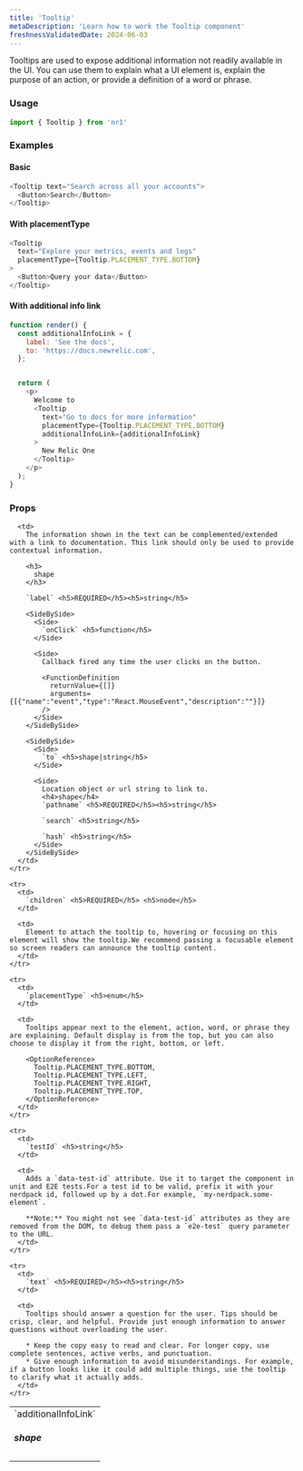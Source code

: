 ```yaml
---
title: 'Tooltip'
metaDescription: 'Learn how to work the Tooltip component'
freshnessValidatedDate: 2024-06-03
---
```


Tooltips are used to expose additional information not readily available in the UI. You can use them to explain what a UI element is, explain the purpose of an action, or provide a definition of a word or phrase.

### Usage

```js
import { Tooltip } from 'nr1'
```

### Examples

#### Basic

```js
<Tooltip text="Search across all your accounts">
  <Button>Search</Button>
</Tooltip>
```

#### With placementType

```js
<Tooltip
  text="Explore your metrics, events and logs"
  placementType={Tooltip.PLACEMENT_TYPE.BOTTOM}
>
  <Button>Query your data</Button>
</Tooltip>
```

#### With additional info link

```js
function render() {
  const additionalInfoLink = {
    label: 'See the docs',
    to: 'https://docs.newrelic.com',
  };


  return (
    <p>
      Welcome to
      <Tooltip
        text="Go to docs for more information"
        placementType={Tooltip.PLACEMENT_TYPE.BOTTOM}
        additionalInfoLink={additionalInfoLink}
      >
        New Relic One
      </Tooltip>
    </p>
  );
}
```

### Props

<table>
  <tbody>
    <tr>
      <td>
        `additionalInfoLink` <h5>shape</h5>
      </td>

      <td>
        The information shown in the text can be complemented/extended with a link to documentation. This link should only be used to provide contextual information.

        <h3>
          shape
        </h3>

        `label` <h5>REQUIRED</h5><h5>string</h5>

        <SideBySide>
          <Side>
            `onClick` <h5>function</h5>
          </Side>

          <Side>
            Callback fired any time the user clicks on the button.

            <FunctionDefinition
              returnValue={[]}
              arguments={[{"name":"event","type":"React.MouseEvent","description":""}]}
            />
          </Side>
        </SideBySide>

        <SideBySide>
          <Side>
            `to` <h5>shape|string</h5>
          </Side>

          <Side>
            Location object or url string to link to.
            <h4>shape</h4>
            `pathname` <h5>REQUIRED</h5><h5>string</h5>

            `search` <h5>string</h5>

            `hash` <h5>string</h5>
          </Side>
        </SideBySide>
      </td>
    </tr>

    <tr>
      <td>
        `children` <h5>REQUIRED</h5> <h5>node</h5>
      </td>

      <td>
        Element to attach the tooltip to, hovering or focusing on this element will show the tooltip.We recommend passing a focusable element so screen readers can announce the tooltip content.
      </td>
    </tr>

    <tr>
      <td>
        `placementType` <h5>enum</h5>
      </td>

      <td>
        Tooltips appear next to the element, action, word, or phrase they are explaining. Default display is from the top, but you can also choose to display it from the right, bottom, or left.

        <OptionReference>
          Tooltip.PLACEMENT_TYPE.BOTTOM,
          Tooltip.PLACEMENT_TYPE.LEFT,
          Tooltip.PLACEMENT_TYPE.RIGHT,
          Tooltip.PLACEMENT_TYPE.TOP,
        </OptionReference>
      </td>
    </tr>

    <tr>
      <td>
        `testId` <h5>string</h5>
      </td>

      <td>
        Adds a `data-test-id` attribute. Use it to target the component in unit and E2E tests.For a test id to be valid, prefix it with your nerdpack id, followed up by a dot.For example, `my-nerdpack.some-element`.

        **Note:** You might not see `data-test-id` attributes as they are removed from the DOM, to debug them pass a `e2e-test` query parameter to the URL.
      </td>
    </tr>

    <tr>
      <td>
        `text` <h5>REQUIRED</h5><h5>string</h5>
      </td>

      <td>
        Tooltips should answer a question for the user. Tips should be crisp, clear, and helpful. Provide just enough information to answer questions without overloading the user.

        * Keep the copy easy to read and clear. For longer copy, use complete sentences, active verbs, and punctuation.
        * Give enough information to avoid misunderstandings. For example, if a button looks like it could add multiple things, use the tooltip to clarify what it actually adds.
      </td>
    </tr>
  </tbody>
</table>
